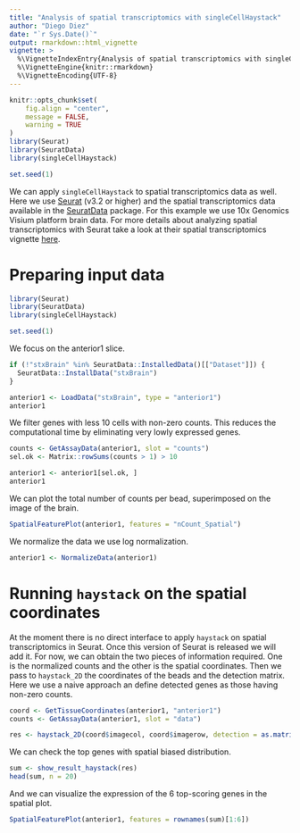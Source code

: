 ---
title: "Analysis of spatial transcriptomics with singleCellHaystack"
author: "Diego Diez"
date: "`r Sys.Date()`"
output: rmarkdown::html_vignette
vignette: >
  %\VignetteIndexEntry{Analysis of spatial transcriptomics with singleCellHaystack}
  %\VignetteEngine{knitr::rmarkdown}
  %\VignetteEncoding{UTF-8}
---


```{r setup, include=FALSE}
knitr::opts_chunk$set(
	fig.align = "center",
	message = FALSE,
	warning = TRUE
)
library(Seurat)
library(SeuratData)
library(singleCellHaystack)

set.seed(1)
```

We can apply `singleCellHaystack` to spatial transcriptomics data as well. Here we use [Seurat](https://github.com/satijalab/seurat) (v3.2 or higher) and the spatial transcriptomics data available in the [SeuratData](https://github.com/satijalab/seurat-data) package. For this example we use 10x Genomics Visium platform brain data. For more details about analyzing spatial transcriptomics with Seurat take a look at their spatial transcriptomics vignette [here](https://satijalab.org/seurat/v3.2/spatial_vignette.html).


# Preparing input data

```{r eval=FALSE}
library(Seurat)
library(SeuratData)
library(singleCellHaystack)

set.seed(1)
```

We focus on the anterior1 slice.

```{r}
if (!"stxBrain" %in% SeuratData::InstalledData()[["Dataset"]]) {
  SeuratData::InstallData("stxBrain")
}

anterior1 <- LoadData("stxBrain", type = "anterior1")
anterior1
```


We filter genes with less 10 cells with non-zero counts. This reduces the computational time by eliminating very lowly expressed genes.

```{r}
counts <- GetAssayData(anterior1, slot = "counts")
sel.ok <- Matrix::rowSums(counts > 1) > 10

anterior1 <- anterior1[sel.ok, ]
anterior1
```

We can plot the total number of counts per bead, superimposed on the image of the brain.

```{r}
SpatialFeaturePlot(anterior1, features = "nCount_Spatial")
```

We normalize the data we use log normalization.

```{r}
anterior1 <- NormalizeData(anterior1)
```

# Running `haystack` on the spatial coordinates

At the moment there is no direct interface to apply `haystack` on spatial transcriptomics in Seurat. Once this version of Seurat is released we will add it. For now, we can obtain the two pieces of information required. One is the normalized counts and the other is the spatial coordinates. Then we pass to `haystack_2D` the coordinates of the beads and the detection matrix. Here we use a naive approach an define detected genes as those having non-zero counts.

```{r}
coord <- GetTissueCoordinates(anterior1, "anterior1")
counts <- GetAssayData(anterior1, slot = "data")

res <- haystack_2D(coord$imagecol, coord$imagerow, detection = as.matrix(counts > 1))
```

We can check the top genes with spatial biased distribution.

```{r}
sum <- show_result_haystack(res)
head(sum, n = 20)
```

And we can visualize the expression of the 6 top-scoring genes in the spatial plot.

```{r fig.width=8, fig.height=6}
SpatialFeaturePlot(anterior1, features = rownames(sum)[1:6])
```

